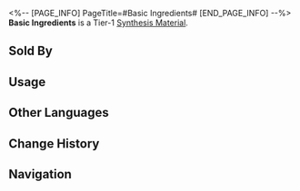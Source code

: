 <%-- [PAGE_INFO]
PageTitle=#Basic Ingredients#
[END_PAGE_INFO] --%>
{{Item Infobox
|id          = 180002
|image       = Item Basic Ingredients.png
|type        = Synthesis Material
|invCategory = Other Materials
|rarity      = 1
|effect      = 
|description = Tier 1 Synthesis Material
|source1     = [[Found in destructible objects in the Herta Space Station]]
|source2     = [[Administrative District Shop]]
}}
{{Description|Ingredients that keep you fed but taste less than ideal.<br />Not particularly good, but is edible.<br /><br />''"Can I eat it? Is it good? What do I eat it with?"''}}
'''Basic Ingredients''' is a Tier-1 [[Synthesis Material]].

==Sold By==
{{Shop Availability}}

==Usage==
{{Craft Usage}}

==Other Languages==
{{Other Languages
|en   = Basic Ingredients
|zhs  = 基本食材
|zht  = 基本食材
|ja   = 基本食材
|ko   = 기본 식자재
|es   = Ingredientes básicos
|fr   = Ingrédient de base
|ru   = Основной ингредиент
|th   = Basic Ingredient
|vi   = Đồ Ăn Cơ Bản
|de   = Basiszutaten
|id   = Basic Ingredient
|pt   = Ingredientes Básicos
}}

==Change History==
{{Change History|1.0}}

==Navigation==
{{Synthesis Material Navbox}}